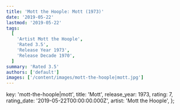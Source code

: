 ```yaml
---
title: 'Mott the Hoople: Mott (1973)'
date: '2019-05-22'
lastmod: '2019-05-22'
tags:
  [
    'Artist Mott the Hoople',
    'Rated 3.5',
    'Release Year 1973',
    'Release Decade 1970',
  ]
summary: 'Rated 3.5'
authors: ['default']
images: ['/content/images/mott-the-hoople|mott.jpg']
---
```


  key: 'mott-the-hoople|mott',
  title: 'Mott',
  release_year: 1973,
  rating: 7,
  rating_date: '2019-05-22T00:00:00.000Z',
  artist: 'Mott the Hoople',
};

<MusicRating data={data} />
